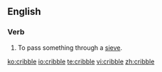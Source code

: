 ==English==
===Verb===
{{en-verb|cribbl|ed}}

# To pass something through a [[sieve]].

[[ko:cribble]]
[[io:cribble]]
[[te:cribble]]
[[vi:cribble]]
[[zh:cribble]]